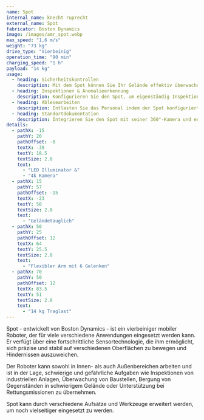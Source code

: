```yaml
---
name: Spot
internal_name: knecht ruprecht
external_name: Spot
fabricator: Boston Dynamics
image: /images/amr_spot.webp
max_speed: "1,6 m/s"
weight: "73 kg"
drive_type: "Vierbeinig"
operation_time: "90 min"
charging_speed: "1 h"
payload: "14 kg"
usage:
  - heading: Sicherheitskontrollen
    description: Mit dem Spot können Sie Ihr Gelände effektiv überwachen. Der Roboter bewegt sich dank fortschrittlicher Sensoren autonom oder manuell gesteuert entlang vordefinierter Routen und erkennt potenzielle Sicherheitslücken oder Gefahrensituationen. Durch Kameras erfasst der Spot präzise Bilder und Videos, die in Echtzeit an Ihr Sicherheitspersonal übertragen  arden. Spot ist vielseitig einsetzbar und anpassungsfähig an verschiedene Umgebungen. Mit intuitiver Steuerung bietet er eine benutzerfreundliche Lösung. Vertrauen Sie auf Spot, um Ihr Sicherheitsmanagement zu verbessern und schnell auf potenzielle Bedrohungen zu reagieren.
  - heading: Inspektionen & Anomalieerkennung
    description: Konfigurieren Sie den Spot, um eigenständig Inspektionen durchzuführen und potenzielle Gefahrenquellen zu erkennen. Dank fortschrittlicher Sensoren und Algorithmen erkennt Spot Anomalien und Unstimmigkeiten in verschiedenen Situationen und gibt bei Bedarf sofortige Warnmeldungen aus. Mit Spot können Sie proaktiv auf Sicherheitsrisiken reagieren und eine sichere Arbeitsumgebung gewährleisten. Der Roboter kann vordefinierte Routen eigenständig ablaufen und kontinuierlich die Umgebung überwachen, um potenzielle Sicherheitslücken frühzeitig zu erkennen. Die Konfiguration vom Spot für autonome Inspektionen spart Zeit und Ressourcen, während das Risiko für Ihr Team minimiert wird.
  - heading: Ablesearbeiten
    description: Entlasten Sie das Personal indem der Spot konfiguriert wird, eigenständig Messungen und Ablesearbeiten durchzuführen. Personelle Ressourcen können damit effektiv eingespart und für andere Tätigkeiten eingeplant werden. Je nach Konfiguration kann der Spot auch nahtlos in bestehende Systeme integriert werden, um die erfassten Daten an den gewünschten Ort zu übertragen.
  - heading: Standortdokumentation
    description: Integrieren Sie den Spot mit seiner 360°-Kamera und entsprechender Dokumentationssoftware, um die Effizienz der Datenerfassung zu verbessern und die Produktivität bei der Dokumentation zu steigern. Der Spot erfasst hochwertige 360°-Aufnahmen, während die Software die Daten in aussagekräftige Berichte umwandelt. Diese integrierte Lösung minimiert den Zeitaufwand und spart Ressourcen ein, die effektiver genutzt werden können.
details:
  - pathX: -15
    pathY: 20
    pathOffset: -8
    textX: -39
    textY: 18.5
    textSize: 2.8
    text:
      - "LED Illuminator &"
      - "4k Kamera"
  - pathX: 15
    pathY: 57
    pathOffset: -15
    textX: -23
    textY: 58
    textSize: 2.8
    text:
      - "Geländetauglich"
  - pathX: 50
    pathY: 25
    pathOffset: 12
    textX: 64
    textY: 25.5
    textSize: 2.8
    text:
      - "Flexibler Arm mit 6 Gelenken"
  - pathX: 70
    pathY: 50
    pathOffset: 12
    textX: 83.5
    textY: 51
    textSize: 2.8
    text:
      - "14 kg Traglast"
---
```


Spot - entwickelt von Boston Dynamics - ist ein vierbeiniger mobiler Roboter, der für viele verschiedene Anwendungen eingesetzt werden kann. Er verfügt über eine fortschrittliche Sensortechnologie, die ihm ermöglicht, sich präzise und stabil auf verschiedenen Oberflächen zu bewegen und Hindernissen auszuweichen.

Der Roboter kann sowohl in Innen- als auch Außenbereichen arbeiten und ist in der Lage, schwierige und gefährliche Aufgaben wie Inspektionen von industriellen Anlagen, Überwachung von Baustellen, Bergung von Gegenständen in schwierigem Gelände oder Unterstützung bei Rettungsmissionen zu übernehmen.

Spot kann durch verschiedene Aufsätze und Werkzeuge erweitert werden, um noch vielseitiger eingesetzt zu werden.
